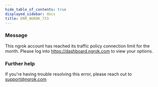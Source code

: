 ```yaml
---
hide_table_of_contents: true
displayed_sidebar: docs
title: ERR_NGROK_733
---
```




### Message

This ngrok account has reached its traffic policy connection limit for the month. Please log into https://dashboard.ngrok.com to view your options.

<ErrorDetails error="err_ngrok_733" />

### Further help

If you're having trouble resolving this error, please reach out to [support@ngrok.com](mailto:support@ngrok.com?subject=Help%20with%20ERR_NGROK_733)
